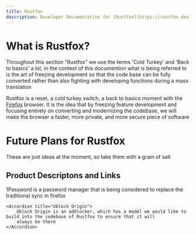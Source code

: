 ```yaml
---
title: Rustfox
description: Developer Documentation for [Rustfox](https://rustfox.dev)
---
```


<h1>
    What is Rustfox?
</h1>

  <Accordion title="Terms and Usages">
      Throughout this section "Rustfox" we use the terms 'Cold Turkey' and 'Back to basics' a lot, in the
      context of this documention what is being referred to is the art of freezing development so that the
      code base can be fully converted rather than also fighting with developing functions during a mass
      translation
  </Accordion>

<p align="justify">

Rustfox is a reset, a cold turkey switch, a back to basics moment with the [Firefox](https://firefox.com) browser. It is the idea that by freezing feature development
and focusing entirely on converting and modernizing the codebase, we will make the browser a faster, more private, and more secure piece of software

</p>
















<h1>
    Future Plans for Rustfox
</h1>

<Accordion title="Clarification">
  These are just ideas at the moment, so take them with a grain of salt
</Accordion>


<h2>
  Product Descriptons and Links
</h2>

<AccordionGroup>
    <Accordion title="1password">
     1Password is a password manager that is being considered to replace the traditional sync in firefox
    </Accordion>

    <Accordion title="Ublock Origin">
        Ublock Origin is an adblocker, which has a model we would like to build into the codebase of Rustfox to ensure that it will
        always be there
    </Accordion>
</AccordionGroup>

